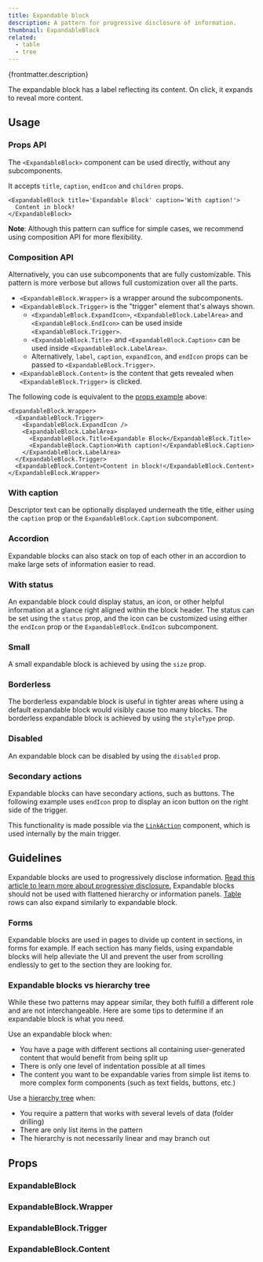 ```yaml
---
title: Expandable block
description: A pattern for progressive disclosure of information.
thumbnail: ExpandableBlock
related:
  - table
  - tree
---
```


<p>{frontmatter.description}</p>

<LiveExample src='ExpandableBlock.main.jsx' truncate={false}>
  <AllExamples.ExpandableBlockMainExample client:load />
</LiveExample>

The expandable block has a label reflecting its content. On click, it expands to reveal more content.

## Usage

### Props API

The `<ExpandableBlock>` component can be used directly, without any subcomponents.

It accepts `title`, `caption`, `endIcon` and `children` props.

```tsx
<ExpandableBlock title='Expandable Block' caption='With caption!'>
  Content in block!
</ExpandableBlock>
```

**Note**: Although this pattern can suffice for simple cases, we recommend using composition API for more flexibility.

### Composition API

Alternatively, you can use subcomponents that are fully customizable. This pattern is more verbose but allows full customization over all the parts.

- `<ExpandableBlock.Wrapper>` is a wrapper around the subcomponents.
- `<ExpandableBlock.Trigger>` is the "trigger" element that's always shown.
  - `<ExpandableBlock.ExpandIcon>`, `<ExpandableBlock.LabelArea>` and `<ExpandableBlock.EndIcon>` can be used inside `<ExpandableBlock.Trigger>`.
  - `<ExpandableBlock.Title>` and `<ExpandableBlock.Caption>` can be used inside `<ExpandableBlock.LabelArea>`.
  - Alternatively, `label`, `caption`, `expandIcon`, and `endIcon` props can be passed to `<ExpandableBlock.Trigger>`.
- `<ExpandableBlock.Content>` is the content that gets revealed when `<ExpandableBlock.Trigger>` is clicked.

The following code is equivalent to the [props example](#props-api) above:

```tsx
<ExpandableBlock.Wrapper>
  <ExpandableBlock.Trigger>
    <ExpandableBlock.ExpandIcon />
    <ExpandableBlock.LabelArea>
      <ExpandableBlock.Title>Expandable Block</ExpandableBlock.Title>
      <ExpandableBlock.Caption>With caption!</ExpandableBlock.Caption>
    </ExpandableBlock.LabelArea>
  </ExpandableBlock.Trigger>
  <ExpandableBlock.Content>Content in block!</ExpandableBlock.Content>
</ExpandableBlock.Wrapper>
```

### With caption

Descriptor text can be optionally displayed underneath the title, either using the `caption` prop or the `ExpandableBlock.Caption` subcomponent.

<LiveExample src='ExpandableBlock.withcaption.jsx'>
  <AllExamples.ExpandableBlockWithCaptionExample client:load />
</LiveExample>

### Accordion

Expandable blocks can also stack on top of each other in an accordion to make large sets of information easier to read.

<LiveExample src='ExpandableBlock.accordion.jsx'>
  <AllExamples.ExpandableBlockAccordionExample client:load />
</LiveExample>

### With status

An expandable block could display status, an icon, or other helpful information at a glance right aligned within the block header. The status can be set using the `status` prop, and the icon can be customized using either the `endIcon` prop or the `ExpandableBlock.EndIcon` subcomponent.

<LiveExample src='ExpandableBlock.status.jsx'>
  <AllExamples.ExpandableBlockStatusExample client:load />
</LiveExample>

### Small

A small expandable block is achieved by using the `size` prop.

<LiveExample src='ExpandableBlock.small.jsx'>
  <AllExamples.ExpandableBlockSmallExample client:load />
</LiveExample>

### Borderless

The borderless expandable block is useful in tighter areas where using a default expandable block would visibly cause too many blocks. The borderless expandable block is achieved by using the `styleType` prop.

<LiveExample src='ExpandableBlock.borderless.jsx'>
  <AllExamples.ExpandableBlockBorderlessExample client:load />
</LiveExample>

### Disabled

An expandable block can be disabled by using the `disabled` prop.

<LiveExample src='ExpandableBlock.disabled.jsx'>
  <AllExamples.ExpandableBlockDisabledExample client:load />
</LiveExample>

### Secondary actions

Expandable blocks can have secondary actions, such as buttons. The following example uses `endIcon` prop to display an icon button on the right side of the trigger.

<LiveExample src='ExpandableBlock.actions.jsx'>
  <AllExamples.ExpandableBlockActionsExample client:idle />
</LiveExample>

This functionality is made possible via the [`LinkAction`](linkaction) component, which is used internally by the main trigger.

## Guidelines

Expandable blocks are used to progressively disclose information. [Read this article to learn more about progressive disclosure.](https://www.nngroup.com/articles/progressive-disclosure/) Expandable blocks should not be used with flattened hierarchy or information panels. [Table](table) rows can also expand similarly to expandable block.

### Forms

Expandable blocks are used in pages to divide up content in sections, in forms for example. If each section has many fields, using expandable blocks will help alleviate the UI and prevent the user from scrolling endlessly to get to the section they are looking for.

<LiveExample src='ExpandableBlock.form.jsx'>
  <AllExamples.ExpandableBlockFormExample client:load />
</LiveExample>

### Expandable blocks vs hierarchy tree

While these two patterns may appear similar, they both fulfill a different role and are not interchangeable. Here are some tips to determine if an expandable block is what you need.

Use an expandable block when:

- You have a page with different sections all containing user-generated content that would benefit from being split up
- There is only one level of indentation possible at all times
- The content you want to be expandable varies from simple list items to more complex form components (such as text fields, buttons, etc.)

Use a [hierarchy tree](tree) when:

- You require a pattern that works with several levels of data (folder drilling)
- There are only list items in the pattern
- The hierarchy is not necessarily linear and may branch out

## Props

### ExpandableBlock

<PropsTable path='@itwin/itwinui-react/esm/core/ExpandableBlock/ExpandableBlock.d.ts' />

### ExpandableBlock.Wrapper

<PropsTable
  componentName='ExpandableBlockWrapper'
  path='@itwin/itwinui-react/esm/core/ExpandableBlock/ExpandableBlock.d.ts'
/>

### ExpandableBlock.Trigger

<PropsTable
  componentName='ExpandableBlockTrigger'
  path='@itwin/itwinui-react/esm/core/ExpandableBlock/ExpandableBlock.d.ts'
/>

### ExpandableBlock.Content

<PropsTable
  componentName='ExpandableBlockContent'
  path='@itwin/itwinui-react/esm/core/ExpandableBlock/ExpandableBlock.d.ts'
/>
